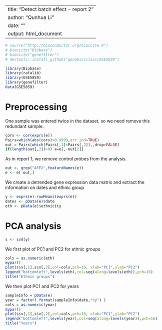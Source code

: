 
---
title: "Detect batch effect - report 2"
author: "Qunhua Li"
date: ""
output: html_document
---


```{r }
# source("http://bioconductor.org/biocLite.R")
# biocLite("Biobase")
# biocLite("genefilter")
# devtools::install_github("genomicsclass/GSE5859")
```

```{r }
library(Biobase)
library(rafalib)
library(GSE5859)
library(genefilter)
data(GSE5859)

```
# Preprocessing

One sample was entered twice in the dataset, so we need remove this redundant sample.
```{r}
cors <- cor(exprs(e))
Pairs=which(abs(cors)>0.9999,arr.ind=TRUE)
out = Pairs[which(Pairs[,1]<Pairs[,2]),,drop=FALSE]
if(length(out[,2])>0) e=e[,-out[2]]
```

As in report 1, we remove control probes from the analysis.
```{r}
out <- grep("AFFX",featureNames(e))
e <- e[-out,]
```

We create a detrended gene expression data matrix and 
extract the information on dates and ethnic group 
```{r }
y <- exprs(e)-rowMeans(exprs(e))
dates <- pData(e)$date
eth <- pData(e)$ethnicity
```

# PCA analysis

```{r }
s <- svd(y)
```

We first plot of PC1 and PC2 for ethnic groups
```{r echo=FALSE} 
cols = as.numeric(eth)
mypar()
plot(s$v[,1],s$v[,2],col=cols,pch=16, xlab="PC1",ylab="PC2")
legend("bottomleft",levels(eth),col=seq(along=levels(eth)),pch=16)
title("Ethnic groups")
```

We then plot PC1 and PC2 for years
```{r }
sampleInfo = pData(e)
year = factor( format(sampleInfo$date,"%y") )
cols = as.numeric(year)
mypar()
plot(s$v[,1],s$v[,2],col=cols,pch=16, xlab="PC1",ylab="PC2")
legend("bottomleft",levels(year),col=seq(along=levels(year)),pch=16)
title("Years")
```

